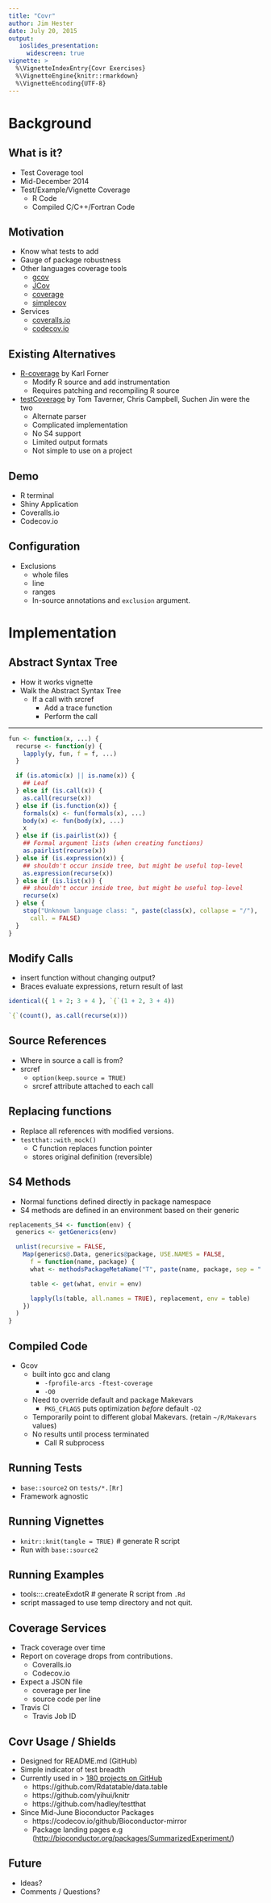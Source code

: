```yaml
---
title: "Covr"
author: Jim Hester
date: July 20, 2015
output:
   ioslides_presentation:
     widescreen: true
vignette: >
  %\VignetteIndexEntry{Covr Exercises}
  %\VignetteEngine{knitr::rmarkdown}
  %\VignetteEncoding{UTF-8}
---
```


# Background #
## What is it? #

  - Test Coverage tool
  - Mid-December 2014
  - Test/Example/Vignette Coverage
    - R Code
    - Compiled C/C++/Fortran Code

## Motivation ##

  - Know what tests to add
  - Gauge of package robustness
  - Other languages coverage tools
    - [gcov](https://gcc.gnu.org/onlinedocs/gcc/Gcov.html)
    - [JCov](https://wiki.openjdk.java.net/display/CodeTools/jcov)
    - [coverage](https://pypi.python.org/pypi/coverage)
    - [simplecov](https://rubygems.org/gems/simplecov)
  - Services
    - [coveralls.io](https://coveralls.io/)
    - [codecov.io](https://codecov.io/)

## Existing Alternatives ##

  - [R-coverage](http://r2d2.quartzbio.com/posts/r-coverage-docker.html) by Karl Forner
    - Modify R source and add instrumentation
    - Requires patching and recompiling R source
  - [testCoverage](https://github.com/MangoTheCat/testCoverage) by Tom Taverner, Chris Campbell, Suchen Jin were the two
    - Alternate parser
    - Complicated implementation
    - No S4 support
    - Limited output formats
    - Not simple to use on a project

## Demo ##

  - R terminal
  - Shiny Application
  - Coveralls.io
  - Codecov.io

## Configuration ##

  - Exclusions
    - whole files
    - line
    - ranges
    - In-source annotations and `exclusion` argument.

# Implementation #
## Abstract Syntax Tree ##

  - How it works vignette
  - Walk the Abstract Syntax Tree
    - If a call with srcref
      - Add a trace function
      - Perform the call

----

```r
fun <- function(x, ...) {
  recurse <- function(y) {
    lapply(y, fun, f = f, ...)
  }

  if (is.atomic(x) || is.name(x)) {
    ## Leaf
  } else if (is.call(x)) {
    as.call(recurse(x))
  } else if (is.function(x)) {
    formals(x) <- fun(formals(x), ...)
    body(x) <- fun(body(x), ...)
    x
  } else if (is.pairlist(x)) {
    ## Formal argument lists (when creating functions)
    as.pairlist(recurse(x))
  } else if (is.expression(x)) {
    ## shouldn't occur inside tree, but might be useful top-level
    as.expression(recurse(x))
  } else if (is.list(x)) {
    ## shouldn't occur inside tree, but might be useful top-level
    recurse(x)
  } else {
    stop("Unknown language class: ", paste(class(x), collapse = "/"),
      call. = FALSE)
  }
}
```

## Modify Calls ##

  - insert function without changing output?
  - Braces evaluate expressions, return result of last

```r
identical({ 1 + 2; 3 + 4 }, `{`(1 + 2, 3 + 4))
```

```r
`{`(count(), as.call(recurse(x)))
```

## Source References ##

  - Where in source a call is from?
  - srcref
    - `option(keep.source = TRUE)`
    - srcref attribute attached to each call

## Replacing functions ##

  - Replace all references with modified versions.
  - `testthat::with_mock()`
    - C function replaces function pointer
    - stores original definition (reversible)

## S4 Methods ##

  - Normal functions defined directly in package namespace
  - S4 methods are defined in an environment based on their generic

```r
replacements_S4 <- function(env) {
  generics <- getGenerics(env)

  unlist(recursive = FALSE,
    Map(generics@.Data, generics@package, USE.NAMES = FALSE,
      f = function(name, package) {
      what <- methodsPackageMetaName("T", paste(name, package, sep = ":"))

      table <- get(what, envir = env)

      lapply(ls(table, all.names = TRUE), replacement, env = table)
    })
  )
}
```

## Compiled Code ##

  - Gcov
    - built into gcc and clang
      - `-fprofile-arcs -ftest-coverage`
      - `-O0`
    - Need to override default and package Makevars
      - `PKG_CFLAGS` puts optimization _before_ default `-O2`
    - Temporarily point to different global Makevars. (retain `~/R/Makevars` values)
    - No results until process terminated
      - Call R subprocess

## Running Tests ##

  - `base::source2` on `tests/*.[Rr]`
  - Framework agnostic

## Running Vignettes ##

  - `knitr::knit(tangle = TRUE)` # generate R script
  - Run with `base::source2`

## Running Examples ##

  - tools:::.createExdotR # generate R script from `.Rd`
  - script massaged to use temp directory and not quit.

## Coverage Services ##

  - Track coverage over time
  - Report on coverage drops from contributions.
    - Coveralls.io
    - Codecov.io

  - Expect a JSON file
    - coverage per line
    - source code per line
  - Travis CI
    - Travis Job ID

## Covr Usage / Shields ##

  - Designed for README.md (GitHub)
  - Simple indicator of test breadth
  - Currently used in > [180 projects on GitHub](https://github.com/search?l=yaml&p=1&q=in%3Afile+.travis.yml+jimhester%2Fcovr&ref=simplesearch&type=Code&utf8=%E2%9C%93)
    - https://github.com/Rdatatable/data.table
    - https://github.com/yihui/knitr
    - https://github.com/hadley/testthat
  - Since Mid-June Bioconductor Packages
    - https://codecov.io/github/Bioconductor-mirror
    - Package landing pages e.g (<http://bioconductor.org/packages/SummarizedExperiment/>)

## Future ##

  - Ideas?
  - Comments / Questions?
